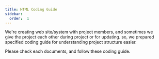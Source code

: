 ```yaml
---
title: HTML Coding Guide
sidebar:
  order:  1
---
```


We're creating web site/system with project members, and sometimes we give the project each other during project or for updating. so, we prepared specified coding guide for understanding project structure easier.

Please check each documents, and follow these coding guide.
